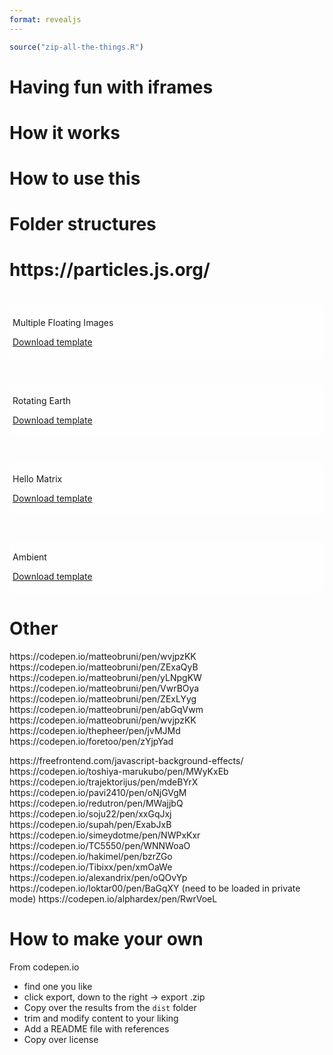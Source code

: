 ```yaml
---
format: revealjs
---
```


```r
source("zip-all-the-things.R")
```

# Having fun with iframes

# How it works

# How to use this

# Folder structures

# https://particles.js.org/

# {background-iframe="multiple-images/index.html"}

::: {style="background-color: #ffffffbb; border-radius: 10px; padding: 5px;"}
::: r-fit-text
Multiple Floating Images
:::

[Download template](multiple-images.zip)
:::

# {background-iframe="rotating-earth/index.html"}

::: {style="background-color: #ffffffbb; border-radius: 10px; padding: 5px;"}
::: r-fit-text
Rotating Earth
:::

[Download template](rotating-earth.zip)
:::

# {background-iframe="hello-matrix/index.html"}

::: {style="background-color: #ffffffbb; border-radius: 10px; padding: 5px;"}
::: r-fit-text
Hello Matrix
:::

[Download template](hello-matrix.zip)
:::

# {background-iframe="ambient/index.html"}

::: {style="background-color: #ffffff33; border-radius: 10px; padding: 5px;"}
::: r-fit-text
Ambient
:::
[Download template](ambient.zip)
:::

# Other

https://codepen.io/matteobruni/pen/wvjpzKK
https://codepen.io/matteobruni/pen/ZExaQyB
https://codepen.io/matteobruni/pen/yLNpgKW
https://codepen.io/matteobruni/pen/VwrBOya
https://codepen.io/matteobruni/pen/ZExLYyg
https://codepen.io/matteobruni/pen/abGqVwm
https://codepen.io/matteobruni/pen/wvjpzKK
https://codepen.io/thepheer/pen/jvMJMd
https://codepen.io/foretoo/pen/zYjpYad

https://freefrontend.com/javascript-background-effects/
https://codepen.io/toshiya-marukubo/pen/MWyKxEb
https://codepen.io/trajektorijus/pen/mdeBYrX
https://codepen.io/pavi2410/pen/oNjGVgM
https://codepen.io/redutron/pen/MWajjbQ
https://codepen.io/soju22/pen/xxGqJxj
https://codepen.io/supah/pen/ExabJxB
https://codepen.io/simeydotme/pen/NWPxKxr
https://codepen.io/TC5550/pen/WNNWoaO
https://codepen.io/hakimel/pen/bzrZGo
https://codepen.io/Tibixx/pen/xmOaWe
https://codepen.io/alexandrix/pen/oQOvYp
https://codepen.io/loktar00/pen/BaGqXY (need to be loaded in private mode)
https://codepen.io/alphardex/pen/RwrVoeL

# How to make your own

From codepen.io

- find one you like
- click export, down to the right -> export .zip
- Copy over the results from the `dist` folder
- trim and modify content to your liking
- Add a README file with references
- Copy over license
